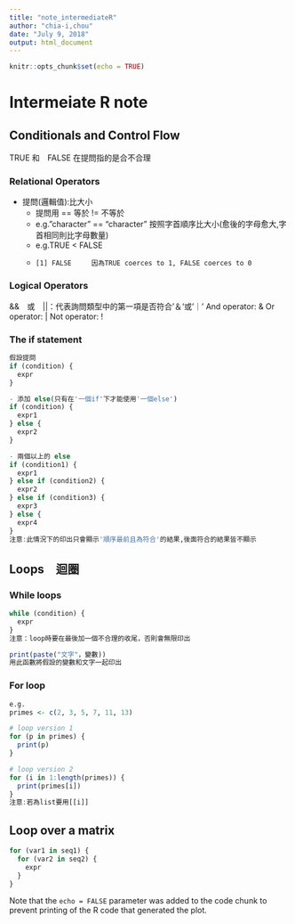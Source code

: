 ```yaml
---
title: "note_intermediateR"
author: "chia-i,chou"
date: "July 9, 2018"
output: html_document
---
```


```r
knitr::opts_chunk$set(echo = TRUE)
```
# Intermeiate R note


## Conditionals and Control Flow
TRUE 和　FALSE 在提問指的是合不合理

### Relational Operators
- 提問(邏輯值):比大小
  - 提問用  == 等於   != 不等於
  - e.g."character" == "character" 按照字首順序比大小(愈後的字母愈大,字首相同則比字母數量) 
  - e.g.TRUE < FALSE 
  -     [1] FALSE     因為TRUE coerces to 1, FALSE coerces to 0

### Logical Operators

&&　或　||：代表詢問類型中的第一項是否符合'＆'或'｜'
And operator: &
Or operator: |
Not operator: !

### The if statement
```r
假設提問
if (condition) {
  expr
}

- 添加 else(只有在'一個if'下才能使用'一個else')
if (condition) {
  expr1
} else {
  expr2
}

- 兩個以上的 else
if (condition1) {
  expr1
} else if (condition2) {
  expr2
} else if (condition3) {
  expr3
} else {
  expr4
}
注意:此情況下的印出只會顯示'順序最前且為符合'的結果,後面符合的結果皆不顯示
```

## Loops　迴圈


### While loops
```r
while (condition) {
  expr
}
注意：loop時要在最後加一個不合理的收尾，否則會無限印出

print(paste("文字"，變數))
用此函數將假設的變數和文字一起印出
```

### For loop
```r
e.g.
primes <- c(2, 3, 5, 7, 11, 13)

# loop version 1
for (p in primes) {
  print(p)
}

# loop version 2
for (i in 1:length(primes)) {
  print(primes[i])
}
注意:若為list要用[[i]]
```

## Loop over a matrix
```r
for (var1 in seq1) {
  for (var2 in seq2) {
    expr
  }
}

```
Note that the `echo = FALSE` parameter was added to the code chunk to prevent printing of the R code that generated the plot.
